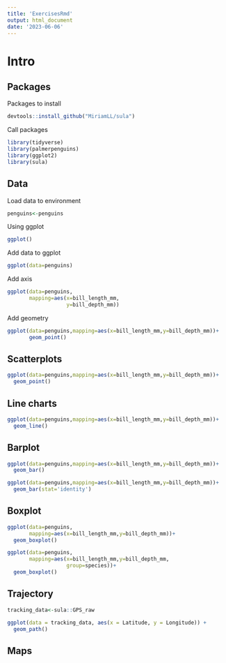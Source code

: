 ```yaml
---
title: 'ExercisesRmd'
output: html_document
date: '2023-06-06'
---
```


# Intro

## Packages

Packages to install
```r
devtools::install_github("MiriamLL/sula")
```

Call packages
```r
library(tidyverse)
library(palmerpenguins)
library(ggplot2)
library(sula)
```

## Data

Load data to environment
```r
penguins<-penguins
```

Using ggplot
```r
ggplot()
```

Add data to ggplot
```r
ggplot(data=penguins)
```

Add axis
```r
ggplot(data=penguins,
       mapping=aes(x=bill_length_mm,
                   y=bill_depth_mm))
```

Add geometry
```r
ggplot(data=penguins,mapping=aes(x=bill_length_mm,y=bill_depth_mm))+
       geom_point()
```

## Scatterplots
```r
ggplot(data=penguins,mapping=aes(x=bill_length_mm,y=bill_depth_mm))+
  geom_point()
```

## Line charts
```r
ggplot(data=penguins,mapping=aes(x=bill_length_mm,y=bill_depth_mm))+
  geom_line()
```

## Barplot
```r
ggplot(data=penguins,mapping=aes(x=bill_length_mm,y=bill_depth_mm))+
  geom_bar()
```

```r
ggplot(data=penguins,mapping=aes(x=bill_length_mm,y=bill_depth_mm))+
  geom_bar(stat='identity')
```

## Boxplot
```r
ggplot(data=penguins,
       mapping=aes(x=bill_length_mm,y=bill_depth_mm))+
  geom_boxplot() 
```

```r
ggplot(data=penguins,
       mapping=aes(x=bill_length_mm,y=bill_depth_mm, 
                   group=species))+
  geom_boxplot()
```

## Trajectory

```r
tracking_data<-sula::GPS_raw
```

```r
ggplot(data = tracking_data, aes(x = Latitude, y = Longitude)) +
  geom_path()
```

## Maps


